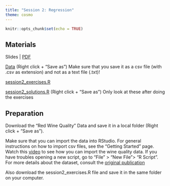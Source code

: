```yaml
---
title: "Session 2: Regression"
theme: cosmo
---
```


```r
knitr::opts_chunk$set(echo = TRUE)
```
## Materials

Slides | [PDF](https://github.com/jmahieu/R-workshop/raw/main/slides/slides_session2.pdf)

[Data](https://raw.githubusercontent.com/jmahieu/R-workshop/main/data/winequality-red.csv) (Right click + "Save as") Make sure that you save it as a csv file (with .csv as extension) and not as a text file (.txt)!

[session2_exercises.R](https://raw.githubusercontent.com/jmahieu/R-workshop/main/session2_exercises.R)

[session2_solutions.R](https://raw.githubusercontent.com/jmahieu/R-workshop/main/session_1_solutions.R) (Right click + "Save as") Only look at these after doing the exercises

  
## Preparation
Download the "Red Wine Quality" Data and save it in a local folder (Right click + "Save as"). 

Make sure that you can import the data into RStudio. For general instructions on how to import csv files, see the "Getting Started" page. Watch this [video](https://video.vu.nl/media/Importing+the+wine+quality+data+into+RStudio/1_ogskw7d1) to see how you can import the wine quality data. If you have troubles opening a new script, go to "File" > "New File"> "R Script". For more details about the dataset, consult the [original publication](https://www.sciencedirect.com/science/article/abs/pii/S0167923609001377?via%3Dihub)

Also download the session2_exercises.R file and save it in the same folder on your computer.
